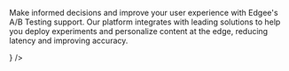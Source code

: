 Make informed decisions and improve your user experience with Edgee's A/B Testing support.
Our platform integrates with leading solutions to help you deploy experiments and personalize
content at the edge, reducing latency and improving accuracy.

<CardGroup cols={2}>
  <Card title="Kameleoon" href="/components/ab-testing/kameleoon" horizontal={true} icon={<img src="https://mintlify.s3.us-west-1.amazonaws.com/edgee/images/logos/kameleoon.svg" alt="Kameleoon" />} />
</CardGroup>
